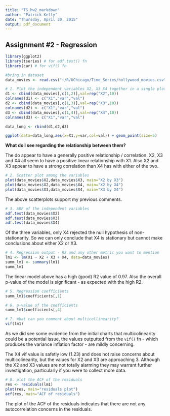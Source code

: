 ```yaml
---
title: "TS_hw2_markdown"
author: "Patrick Kelly"
date: "Thursday, April 30, 2015"
output: pdf_document
---
```


**Assignment #2 - Regression**
---

```r
library(ggplot2)
library(tseries) # for adf.test() fn
library(car) # for vif() fn

#bring in dataset
data_movies <- read.csv("~/R/UChicago/Time_Series/hollywood_movies.csv")

# 1. Plot the independent variables X2, X3 X4 together in a single plot - what do you conclude in terms of relationship between them?
d1 <- cbind(data_movies[,c(1,2)],val=rep("X2",10))
colnames(d1) <- c("X1","var","val")
d2 <- cbind(data_movies[,c(1,3)],val=rep("X3",10))
colnames(d2) <- c("X1","var","val")
d3 <- cbind(data_movies[,c(1,4)],val=rep("X4",10))
colnames(d3) <- c("X1","var","val")

data_long <- rbind(d1,d2,d3)

ggplot(data=data_long,aes(x=X1,y=var,col=val)) + geom_point(size=5)
```

**What do I see regarding the relationship between them?**

The do appear to have a generally positive relationship / correlation. X2, X3 and X4 all seem to have a positive linear relationship with X1. Also X2 and X3 appear to have a strong correlation than X4 has with either of the two.

```r
# 2. Scatter plot among the variables
plot(data_movies$X2,data_movies$X3, main="X2 by X3")
plot(data_movies$X2,data_movies$X4, main="X2 by X4")
plot(data_movies$X3,data_movies$X4, main="X3 by X4")
```

The above scatterplots support my previous comments.

```r
# 3. ADF of the independent variables
adf.test(data_movies$X2)
adf.test(data_movies$X3)
adf.test(data_movies$X4)
```

Of the three variables, only X4 rejected the null hypothesis of non-stationarity. So we can only conclude that X4 is stationary but cannot make conclusions about either X2 or X3.

```r
# 4. Regression output - R2 and any other metric you want to mention
lm1 <- lm(X1 ~ X2 + X3 + X4, data=data_movies)
summ_lm1 <- summary(lm1)
summ_lm1
```

The linear model above has a high (good) R2 value of 0.97. Also the overall p-value of the model is significant - as expected with the high R2.

```r
# 5. Regression coefficients
summ_lm1$coefficients[,1]

# 6. p-value of the coefficients
summ_lm1$coefficients[,4]

# 7. What can you comment about multicollinearity?
vif(lm1)
```

As we did see some evidence from the initial charts that multicolinearity could be a potential issue, the values outputted from the `vif()` fn - which produces the variance inflation factor -  are mildly concerning. 

The X4 vif value is safetly low (1.23) and does not raise concerns about multicolinearity, but the values for X2 and X3 are approaching 3. Although the X2 and X3 values are not totally alarming they may warrant further investigation, particularly if you were to collect more data.

```r
# 8. plot the ACF of the residuals
res <- residuals(lm1)
plot(res, main="residuals plot")
acf(res, main="ACF of residuals")
```

The plot of the ACF of the residuals indicates that there are not any autocorrelation concerns in the residuals.
